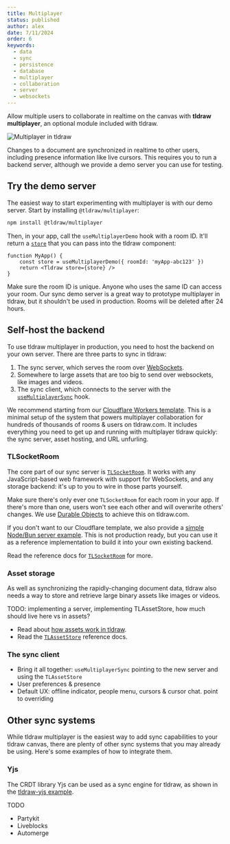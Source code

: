 ```yaml
---
title: Multiplayer
status: published
author: alex
date: 7/11/2024
order: 6
keywords:
  - data
  - sync
  - persistence
  - database
  - multiplayer
  - collaboration
  - server
  - websockets
---
```


Allow multiple users to collaborate in realtime on the canvas with **tldraw multiplayer**, an optional module included with tldraw.

<div className="article__image" style={{ border: 'none' }}>
	<img
		alt="Multiplayer in tldraw"
		src="/images/multiplayer.gif"
		style={{
			// learn this one weird trick for transparent animated gifs. doctors hate her!!!
			mask: 'url(/images/multiplayer_mask.png) luminance center 100% / 100% no-repeat',
			WebkitMask: 'url(/images/multiplayer_mask.png) luminance center 100% / 100% no-repeat',
		}}
	/>
</div>

Changes to a document are synchronized in realtime to other users, including presence information like live cursors. This requires you to run a backend server, although we provide a demo server you can use for testing.

## Try the demo server

The easiest way to start experimenting with multiplayer is with our demo server. Start by installing
`@tldraw/multiplayer`:

```bash
npm install @tldraw/multiplayer
```

Then, in your app, call the `useMultiplayerDemo` hook with a room ID. It'll return a
[`store`](/docs/persistence#The-store-prop) that you can pass into the tldraw component:

```tsx
function MyApp() {
	const store = useMultiplayerDemo({ roomId: 'myApp-abc123' })
	return <Tldraw store={store} />
}
```

Make sure the room ID is unique. Anyone who uses the same ID can access your room. Our sync demo
server is a great way to prototype multiplayer in tldraw, but it shouldn't be used in production.
Rooms will be deleted after 24 hours.

## Self-host the backend

To use tldraw multiplayer in production, you need to host the backend on your own server. There are three parts to sync in
tldraw:

1. The sync server, which serves the room over [WebSockets](https://developer.mozilla.org/en-US/docs/Web/API/WebSockets_API).
2. Somewhere to large assets that are too big to send over websockets, like images and videos.
3. The sync client, which connects to the server with the [`useMultiplayerSync`](?) hook.

We recommend starting from our [Cloudflare Workers
template](https://github.com/tldraw/cloudflare-workers-template). This is a minimal setup of the
system that powers multiplayer collaboration for hundreds of thousands of rooms & users on
tldraw.com. It includes everything you need to get up and running with multiplayer tldraw quickly:
the sync server, asset hosting, and URL unfurling.

### TLSocketRoom

The core part of our sync server is [`TLSocketRoom`](?). It works with any JavaScript-based web
framework with support for WebSockets, and any storage backend: it's up to you to wire in those
parts yourself.

Make sure there's only ever one `TLSocketRoom` for each room in your app. If there's
more than one, users won't see each other and will overwrite others' changes. We use [Durable
Objects](https://developers.cloudflare.com/durable-objects/) to achieve this on tldraw.com.

If you don't want to our Cloudflare template, we also provide a [simple Node/Bun server example](https://github.com/tldraw/tldraw/tree/main/apps/simple-server-example). This is not production ready, but you can use it as a reference implementation to build it into your own existing backend.

Read the reference docs for [`TLSocketRoom`](?) for more.

### Asset storage

As well as synchronizing the rapidly-changing document data, tldraw also needs a way to store and
retrieve large binary assets like images or videos.

TODO: implementing a server, implementing TLAssetStore, how much should live here vs in assets?

- Read about [how assets work in tldraw](/docs/assets).
- Read the [`TLAssetStore`](?) reference docs.

### The sync client

- Bring it all together: `useMultiplayerSync` pointing to the new server and using the `TLAssetStore`
- User preferences & presence
- Default UX: offline indicator, people menu, cursors & cursor chat. point to overriding

## Other sync systems

While tldraw multiplayer is the easiest way to add sync capabilities to your tldraw canvas, there are plenty of other sync systems that you may already be using. Here's some examples of how to integrate them.

### Yjs

The CRDT library Yjs can be used as a sync engine for tldraw, as shown in the [tldraw-yjs example](https://github.com/tldraw/tldraw-yjs-example).

TODO
- Partykit
- Liveblocks
- Automerge
